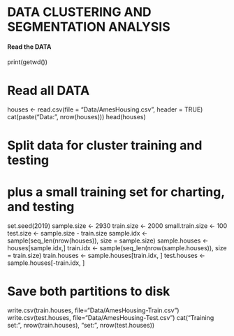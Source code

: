 
# DATA CLUSTERING AND SEGMENTATION ANALYSIS

#### Read the DATA
print(getwd())

# Read all DATA
houses <- read.csv(file = "Data/AmesHousing.csv", header = TRUE)
cat(paste("Data: ", nrow(houses)))
head(houses)
     
# Split data for cluster training and testing
#   plus a small training set for charting, and testing
set.seed(2019)
sample.size <- 2930
train.size <- 2000
small.train.size <- 100
test.size <- sample.size - train.size
sample.idx <- sample(seq_len(nrow(houses)), size = sample.size)
sample.houses <- houses[sample.idx,]
train.idx <- sample(seq_len(nrow(sample.houses)), size = train.size)
train.houses <- sample.houses[train.idx, ]
test.houses <- sample.houses[-train.idx, ]

# Save both partitions to disk
write.csv(train.houses, file="Data/AmesHousing-Train.csv")
write.csv(test.houses, file="Data/AmesHousing-Test.csv")
cat("Training set: ", nrow(train.houses), "\tTest set: ", nrow(test.houses))
